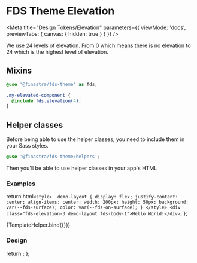 
# FDS Theme Elevation

<Meta
  title="Design Tokens/Elevation"
  parameters={{
    viewMode: 'docs',
    previewTabs: {
      canvas: { hidden: true }
    }
  }}
/>

We use 24 levels of elevation. From 0 which means there is no elevation to 24 which is the highest level of elevation.

## Mixins

```scss
@use '@finastra/fds-theme' as fds;

.my-elevated-component {
  @include fds.elevation(4);
}
```

## Helper classes

Before being able to use the helper classes, you need to include them in your Sass styles.

```scss
@use '@finastra/fds-theme/helpers';
```

Then you'll be able to use helper classes in your app's HTML

### Examples

  return html`
    <style>
      .demo-layout {
        display: flex;
        justify-content: center;
        align-items: center;
        width: 200px;
        height: 50px;
        background: var(--fds-surface);
        color: var(--fds-on-surface);
      }
    </style>
    <div class="fds-elevation-3 demo-layout fds-body-1">Hello World!</div>
  `;
};

<Canvas withSource="open">
  <Story name="Helper classes" args={{}}>
    {TemplateHelper.bind({})}
  </Story>
</Canvas>

### Design

<Figma url="https://www.figma.com/file/E1Mb1556RT3HbAUVu2Q0LV/Finastra-design-system?node-id=0%3A2962" />

  return <SyntaxHighlighter />;
};
